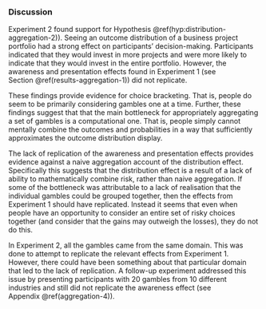 ### Discussion {#discussion-aggregation-4}

Experiment 2 found support for
Hypothesis \@ref(hyp:distribution-aggregation-2)). Seeing an outcome
distribution of a business project portfolio had a strong effect on
participants' decision-making. Participants indicated that they would invest in
more projects and were more likely to indicate that they would invest in the
entire portfolio. However, the awareness and presentation effects found in
Experiment 1 (see Section \@ref(results-aggregation-1)) did not replicate.

These findings provide evidence for choice bracketing. That is, people do seem
to be primarily considering gambles one at a time. Further, these findings
suggest that that the main bottleneck for appropriately aggregating a set of
gambles is a computational one. That is, people simply cannot mentally combine
the outcomes and probabilities in a way that sufficiently approximates the
outcome distribution display.

The lack of replication of the awareness and presentation effects provides
evidence against a naive aggregation account of the distribution effect.
Specifically this suggests that the distribution effect is a result of a lack of
ability to mathematically combine risk, rather than naive aggregation. If some
of the bottleneck was attributable to a lack of realisation that the individual
gambles could be grouped together, then the effects from Experiment 1 should
have replicated. Instead it seems that even when people have an opportunity to
consider an entire set of risky choices together (and consider that the gains
may outweigh the losses), they do not do this.

In Experiment 2, all the gambles came from the same domain. This was done to
attempt to replicate the relevant effects from Experiment 1. However, there
could have been something about that particular domain that led to the lack of
replication. A follow-up experiment addressed this issue by presenting
participants with 20 gambles from 10 different industries and still did not
replicate the awareness effect (see Appendix \@ref(aggregation-4)).

